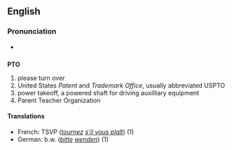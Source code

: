 ==English==

===Pronunciation===
*{{audio|en-us-PTO.ogg|Audio (US)}}

==={{initialism}}===
'''PTO'''

#please turn over
#United States ''Patent'' and ''Trademark Office'', usually abbreviated USPTO
#power takeoff, a powered shaft for driving auxilliary equipment
#Parent Teacher Organization

====Translations====
*French: TSVP (''[[tourner|tournez]] [[s'il vous plaît]]'') (1)
*German: b.w. (''[[bitte]] [[wenden]]'') (1)